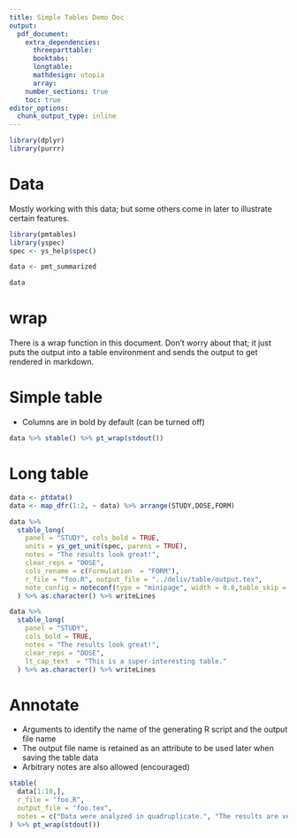 ```yaml
--- 
title: Simple Tables Demo Doc
output: 
  pdf_document: 
    extra_dependencies: 
      threeparttable:
      booktabs:
      longtable:
      mathdesign: utopia
      array:
    number_sections: true
    toc: true 
editor_options: 
  chunk_output_type: inline
---
```


```r
library(dplyr)
library(purrr)
```

\clearpage

# Data

Mostly working with this data; but some others come in later to illustrate
certain features.

```r
library(pmtables)
library(yspec)
spec <- ys_help$spec()

data <- pmt_summarized

data
```


# wrap

There is a wrap function in this document.  Don't worry about that; it just 
puts the output into a table environment and sends the output to get rendered
in markdown.

\clearpage

# Simple table

- Columns are in bold by default (can be turned off)

```r
data %>% stable() %>% pt_wrap(stdout())
```
\clearpage


# Long table

```r
data <- ptdata()
data <- map_dfr(1:2, ~ data) %>% arrange(STUDY,DOSE,FORM)
```


```r
data %>%
  stable_long(
    panel = "STUDY", cols_bold = TRUE,
    units = ys_get_unit(spec, parens = TRUE),
    notes = "The results look great!",
    clear_reps = "DOSE",
    cols_rename = c(Formulation  = "FORM"),
    r_file = "foo.R", output_file = "../deliv/table/output.tex",
    note_config = noteconf(type = "minipage", width = 0.8,table_skip = 0.2)
  ) %>% as.character() %>% writeLines
```


\clearpage

```r
data %>%
  stable_long(
    panel = "STUDY", 
    cols_bold = TRUE,
    notes = "The results look great!",
    clear_reps = "DOSE",
    lt_cap_text  = "This is a super-interesting table."
  ) %>% as.character() %>% writeLines
```


\clearpage


# Annotate

- Arguments to identify the name of the generating R script and the output file
  name
- The output file name is retained as an attribute to be used later when saving
  the table data
- Arbitrary notes are also allowed (encouraged)

```r
stable(
  data[1:10,],
  r_file = "foo.R",
  output_file = "foo.tex",
  notes = c("Data were analyzed in quadruplicate.", "The results are very clear."),
) %>% pt_wrap(stdout())
```

